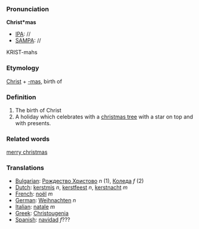 ===Pronunciation===

'''Christ*mas'''
*[[IPA]]: //
*[[SAMPA]]: //
KRIST-mahs
===Etymology===

[[Christ]] + [[-mas]], birth of

===Definition===
#The birth of Christ
#A holiday which celebrates with a [[christmas tree]] with a star on top and with presents.

===Related words===
[[merry christmas]]

===Translations===

*[[Bulgarian]]: [[Рождество Христово]] ''n'' (1), [[Коледа]] ''f'' (2)
*[[Dutch]]: [[kerstmis]] ''n'', [[kerstfeest]] ''n'', [[kerstnacht]] ''m''
*[[French]]: [[noël]] ''m''
*[[German]]: [[Weihnachten]] ''n''
*[[Italian]]: [[natale]] ''m''
*[[Greek]]: [[Christougenia]]
*[[Spanish]]: [[navidad]] ''f''???